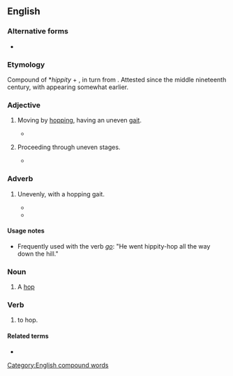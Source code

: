 ==English==

===Alternative forms===
* {{l|en|hippety-hop}}

===Etymology===
Compound of *''hippity'' + {{m|en|hop}}, in turn from {{suffix|en|hip|-ety|pos1=a regional variant of ''hop''}}. Attested since the middle nineteenth century, with {{m|en|hippity-hoppity}} appearing somewhat earlier.

===Adjective===
{{en-adj|more}}

# {{lb|en|childish}} Moving by [[hop]]ping, having an uneven [[gait]].
#* {{quote-book|en|1987|G. Bennett|Birdfinding in Canada|https://www.worldcat.org/title/birdfinding-in-canada/oclc/9084915|21|There must be hundreds of them killed every summer day - and, it's no wonder when one observes the erratic, '''hippity-hop''' way they try to cross the road.}}
# {{lb|en|figurative}} Proceeding through uneven stages.
#* {{quote-book|en|1976|Bill Hosokawa|Thunder in the Rockies: The Incredible Denver Post||133|In 1927, when United Air Lines began service over a '''hippity-hop''' route between San Francisco and Chicago, Cheyenne again rather than Denver was picked as a stop.}}

===Adverb===
{{en-adv|-}}

# {{lb|en|childish}} Unevenly, with a hopping gait.
#* {{quote-book|en|1857|John Edward Taylor|The Fairy Ring: A Collection of Tales and Traditions, Translated from the German of Jacob and Wilhelm Grimm||101|So he mounted the horse, which went '''hippity-hop''', '''hippity-hop'''.|chapter=The Wild Man}}
#* {{quote-book|en|1938|Elizabeth Baker|Language Journeys with our Friends||109|Which show how the tortoise moved? hopped / waddled / scampered / scurried / plodded / ran '''hippity-hop''' / took one slow step after another}}

====Usage notes====
* Frequently used with the verb ''[[go]]'': "He went hippity-hop all the way down the hill."

===Noun===
{{en-noun|head=[[hippity]]-[[hop]]}}

# {{lb|en|childish}} A [[hop]]

===Verb===
{{en-verb|head=[[hippity]]-[[hop]]|hippity-hopp}}

# {{lb|en|childish}} to hop.

====Related terms====
* {{l|en|hippity-hoppity}}

[[Category:English compound words]]